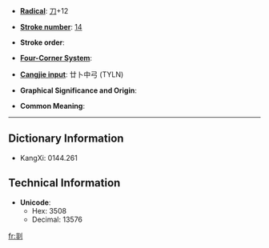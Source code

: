 * '''[[Wiktionary:Chinese radical index| Radical]]''': [[Wiktionary:Chinese radical index 刀|刀]]+12

* '''[[Wiktionary:Chinese total strokes index|Stroke number]]''': [[Wiktionary:Chinese total strokes index 14|14]]

* '''Stroke order''': 

* '''[[Wiktionary:Chinese four corner index|Four-Corner System]]''': 

* '''[[Wiktionary:Chinese Cangjie index|Cangjie input]]''': 廿卜中弓 (TYLN)

* '''Graphical Significance and Origin''': 

* '''Common Meaning''': 

----

== Dictionary Information ==

* KangXi: 0144.261

== Technical Information ==

* '''Unicode''':
** Hex: 3508
** Decimal: 13576

[[fr:㔈]]